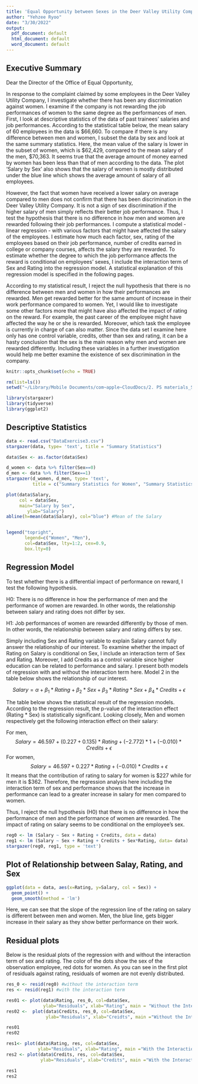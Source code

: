 ```yaml
---
title: 'Equal Opportunity between Sexes in the Deer Valley Utility Company: Data Exercise 3'
author: "Yehzee Ryoo"
date: "3/30/2022"
output:
  pdf_document: default
  html_document: default
  word_document: default
---
```


## Executive Summary

Dear the Director of the Office of Equal Opportunity, 

In response to the complaint claimed by some employees in the Deer Valley Utility Company, I investigate whether there has been any discrimination against women. I examine if the company is not rewarding the job performances of women to the same degree as the performances of men. First, I look at descriptive statistics of the data of past trainees' salaries and job performances. According to the statistical table below, the mean salary of 60 employees in the data is $66,660. To compare if there is any difference between men and women, I subset the data by sex and look at the same summary statistics. Here, the mean value of the salary is lower in the subset of women, which is $62,429, compared to the mean salary of the men, $70,363. It seems true that the average amount of money earned by women has been less than that of men according to the data. The plot 'Salary by Sex' also shows that the salary of women is mostly distributed under the blue line which shows the average amount of salary of all employees. 

However, the fact that women have received a lower salary on average compared to men does not confirm that there has been discrimination in the Deer Valley Utility Company. It is not a sign of sex discrimination if the higher salary of men simply reflects their better job performance. Thus, I test the hypothesis that there is no difference in how men and women are rewarded following their job performances. I compute a statistical model - linear regression - with various factors that might have affected the salary of the employees. I estimate how much each factor, sex, rating of the employees based on their job performance, number of credits earned in college or company courses, affects the salary they are rewarded. To estimate whether the degree to which the job performance affects the reward is conditional on employees' sexes, I include the interaction term of Sex and Rating into the regression model. A statistical explanation of this regression model is specified in the following pages.

According to my statistical result, I reject the null hypothesis that there is no difference between men and women in how their performances are rewarded. Men get rewarded better for the same amount of increase in their work performance compared to women. Yet, I would like to investigate some other factors more that might have also affected the impact of rating on the reward. For example, the past career of the employee might have affected the way he or she is rewarded. Moreover, which task the employee is currently in charge of can also matter. Since the data set I examine here only has one control variable, credits, other than sex and rating, it can be a hasty conclusion that the sex is the main reason why men and women are rewarded differently. Including these variables in a further investigation would help me better examine the existence of sex discrimination in the company. 



```r
knitr::opts_chunk$set(echo = TRUE)

rm(list=ls())
setwd("~/Library/Mobile Documents/com~apple~CloudDocs/2. PS materials_Spring2022/PS 813/Data exercise")

library(stargazer)
library(tidyverse)
library(ggplot2)

```


## Descriptive Statistics

```r
data <- read.csv("DataExercise3.csv")
stargazer(data, type= 'text', title = "Summary Statistics")

data$Sex <- as.factor(data$Sex)

d_women <- data %>% filter(Sex==0)
d_men <- data %>% filter(Sex==1)
stargazer(d_women, d_men, type= 'text', 
          title = c("Summary Statistics for Women", "Summary Statistics for Men"))

plot(data$Salary, 
     col = data$Sex, 
     main="Salary by Sex",
        ylab="Salary")
abline(h=mean(data$Salary), col="blue") #Mean of the Salary


legend("topright",
       legend=c("Women", "Men"),
       col=data$Sex, lty=1:2, cex=0.9,
       box.lty=0)

```


## Regression Model

To test whether there is a differential impact of performance on reward, I test the following hypothesis. 

H0: There is no difference in how the performance of men and the performance of women are rewarded. In other words, the relationship between salary and rating does not differ by sex. 

H1: Job performances of women are rewarded differently by those of men. In other words, the relationship between salary and rating differs by sex. 

Simply including Sex and Rating variable to explain Salary cannot fully answer the relationship of our interest. To examine whether the impact of Rating on Salary is conditional on Sex, I include an interaction term of Sex and Rating. Moreover, I add Credits as a control variable since higher education can be related to performance and salary. I present both models of regression with and without the interaction term here. Model 2 in the table below shows the relationship of our interest. 

$$
Salary = \alpha + \beta_{1} * Rating + \beta_{2} * Sex + \beta_{3} * Rating * Sex + \beta_{4} * Credits + \epsilon
$$

The table below shows the statistical result of the regression models. According to the regression result, the p-value of the interaction effect (Rating * Sex) is statistically significant. Looking closely, Men and women respectively get the following interaction effect on their salary: 

For men, 
$$
Salary = 46.597 + (0.227 + 0.135) * Rating + (-2.772) * 1 + (-0.010) * Credits + \epsilon
$$
For women,
$$
Salary = 46.597 + 0.227 * Rating + (-0.010) * Credits + \epsilon
$$
It means that the contribution of rating to salary for women is $227 while for men it is $362. Therefore, the regression analysis here including the interaction term of sex and performance shows that the increase in performance can lead to a greater increase in salary for men compared to women. 

Thus, I reject the null hypothesis (H0) that there is no difference in how the performance of men and the performance of women are rewarded. The impact of rating on salary seems to be conditional on the employee's sex.  




```r
reg0 <- lm (Salary ~ Sex + Rating + Credits, data = data)
reg1 <- lm (Salary ~ Sex + Rating + Credits + Sex*Rating, data= data)
stargazer(reg0, reg1, type = 'text')

```


## Plot of Relationship between Salay, Rating, and Sex

```r

ggplot(data = data, aes(x=Rating, y=Salary, col = Sex)) + 
  geom_point() +
  geom_smooth(method = 'lm') 

```

Here, we can see that the slope of the regression line of the rating on salary is different between men and women. Men, the blue line, gets bigger increase in their salary as they show better performance on their work. 


## Residual plots 

Below is the residual plots of the regression with and without the interaction term of sex and rating. The color of the dots show the sex of the observation employee, red dots for women. As you can see in the first plot of residuals against rating, residuals of women are not evenly distributed. 

```r
res_0 <- resid(reg0) #without the interaction term
res <- resid(reg1) #with the interaction term

res01 <- plot(data$Rating, res_0, col=data$Sex,
              ylab="Residuals", xlab="Rating", main = "Without the Interaction Term") +abline(0,0)
res02 <-  plot(data$Credits, res_0, col=data$Sex,
               ylab="Residuals", xlab="Creidts", main ="Without the Interaction Term") + abline(0,0)

res01
res02

res1<- plot(data$Rating, res, col=data$Sex, 
            ylab="Residuals", xlab="Rating", main ="With the Interaction Term") + abline(0,0)
res2 <- plot(data$Credits, res, col=data$Sex, 
             ylab="Residuals", xlab="Credits", main ="With the Interaction Term") + abline(0,0)

res1
res2


```






